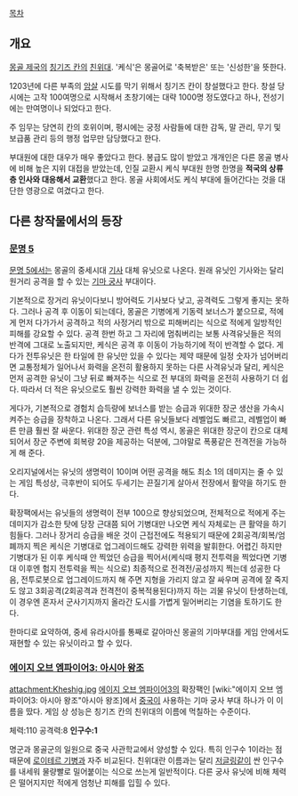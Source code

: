 [[목차]]

== 개요 ==

[[몽골 제국]]의 [[칭기즈 칸]]의 [[친위대]]. '케식'은 몽골어로 '축복받은' 또는 '신성한'을 뜻한다. 

1203년에 다른 부족의 [[암살]] 시도를 막기 위해서 칭기즈 칸이 창설했다고 한다. 창설 당시에는 고작 100여명으로 시작해서 초창기에는 대략 1000명 정도였다고 하나, 전성기에는 만여명이나 되었다고 한다.

주 임무는 당연히 칸의 호위이며, 평시에는 궁정 사람들에 대한 감독, 말 관리, 무기 및 보급품 관리 등의 행정 업무만 담당했다고 한다.

부대원에 대한 대우가 매우 좋았다고 한다. 봉급도 많이 받았고 개개인은 다른 몽골 병사에 비해 높은 지위 대접을 받았는데, 인질 교환시 케식 부대원 한명 한명을 '''적국의 상류층 인사와 대응해서 교환'''했다고 한다. 몽골 사회에서도 케식 부대에 들어간다는 것을 대단한 영광으로 여겼다고 한다.

== 다른 창작물에서의 등장 ==

=== [[문명 5]] ===
[[문명 5]]에서는 몽골의 중세시대 [[기사]] 대체 유닛으로 나온다. 원래 유닛인 기사와는 달리 원거리 공격을 할 수 있는 [[기마 궁사]] 부대이다. 

기본적으로 장거리 유닛이다보니 방어력도 기사보다 낮고, 공격력도 그렇게 좋지는 못하다. 그러나 공격 후 이동이 되는데다, 몽골은 기병에게 기동력 보너스가 붙으므로, 적에게 먼저 다가가서 공격하고 적의 사정거리 밖으로 피해버리는 식으로 적에게 일방적인 피해를 강요할 수 있다. 공격 한번 하고 그 자리에 멈춰버리는 보통 사격유닛들은 적의 반격에 그대로 노출되지만, 케식은 공격 후 이동이 가능하기에 적이 반격할 수 없다. 게다가 전투유닛은 한 타일에 한 유닛만 있을 수 있다는 제약 때문에 일정 숫자가 넘어버리면 교통정체가 일어나서 화력을 온전히 활용하지 못하는 다른 사격유닛과 달리, 케식은 먼저 공격한 유닛이 그냥 뒤로 빠져주는 식으로 전 부대의 화력을 온전히 사용하기 더 쉽다. 따라서 더 적은 유닛으로도 훨씬 강력한 화력을 낼 수 있는 것이다.

게다가, 기본적으로 경험치 습득량에 보너스를 받는 승급과 위대한 장군 생산을 가속시켜주는 승급을 장착하고 나온다. 그래서 다른 유닛들보다 레벨업도 빠르고, 레벨업이 빠른 만큼 훨씬 잘 싸운다. 위대한 장군 관련 특성 역시, 몽골은 위대한 장군이 칸으로 대체되어서 장군 주변에 회복량 20을 제공하는 덕분에, 그야말로 폭풍같은 전격전을 가능하게 해 준다. 

오리지널에서는 유닛의 생명력이 10이며 어떤 공격을 해도 최소 1의 데미지는 줄 수 있는 게임 특성상, 극후반이 되어도 두세기는 끈질기게 살아서 전장에서 활약을 하기도 한다. 

확장팩에서는 유닛들의 생명력이 전부 100으로 향상되었으며, 전체적으로 적에게 주는 데미지가 감소한 탓에 당장 근대쯤 되어 기병대만 나오면 케식 자체로는 큰 활약을 하기 힘들다. 그러나 장거리 승급을 배운 것이 근접전에도 적용되기 때문에 2회공격/회복/엄폐까지 찍은 케식은 기병대로 업그레이드해도 강력한 위력을 발휘한다. 어렵긴 하지만 기병대가 된 이후 케식때 안 찍었던 승급을 찍어서(케식때 평지 전투력을 찍었다면 기병대 이후엔 험지 전투력을 찍는 식으로) 최종적으로 전격전/공성까지 찍는데 성공한 다음, 전투로봇으로 업그레이드까지 해 주면 지형을 가리지 않고 잘 싸우며 공격에 잘 죽지도 않고 3회공격(2회공격과 전격전이 중복적용된다)까지 하는 괴물 유닛이 탄생하는데, 이 경우엔 혼자서 군사기지까지 올라간 도시를 가볍게 밀어버리는 기염을 토하기도 한다. 

한마디로 요약하여, 중세 유라시아를 통째로 갈아마신 몽골의 기마부대를 게임 안에서도 재현할 수 있는 유닛이라고 할 수 있다.

=== [[에이지 오브 엠파이어3: 아시아 왕조]] ===
attachment:Kheshig.jpg
[[에이지 오브 엠파이어3]]의 확장팩인 [wiki:"에이지 오브 엠파이어3: 아시아 왕조"아시아 왕조]에서 [[중국]]이 사용하는 기마 궁사 부대 하나가 이 이름을 땄다. 게임 상 성능은 칭기즈 칸의 친위대의 이름에 먹칠하는 수준이다.


체력:110
공격력:8
'''인구수:1'''

명군과 몽골군의 일원으로 중국 사관학교에서 양성할 수 있다. 특히 인구수 1이라는 점 때문에 [[로이테르 기병]]과 자주 비교된다. 친위대란 이름과는 달리 [[저글링]]같이 싼 인구수를 내세워 물량빨로 밀어붙이는 식으로 쓰는게 일반적이다. 다른 궁사 유닛에 비해 체력은 떨어지지만 적에게 엄청난 피해를 입힐 수 있다. 

